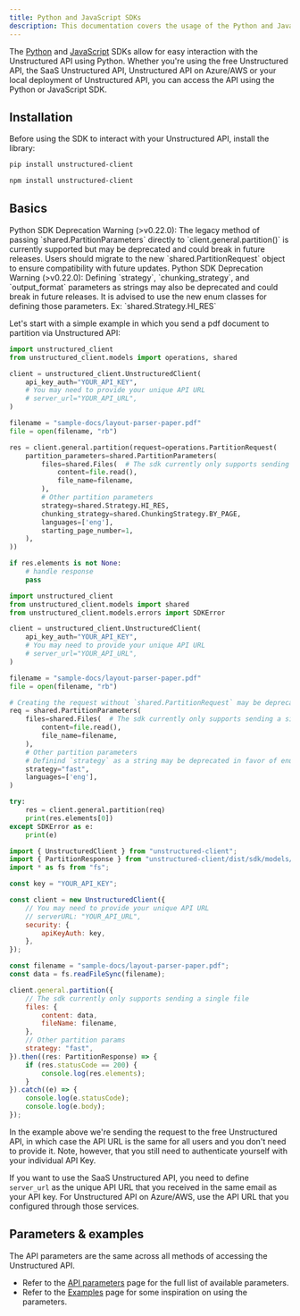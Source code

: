 ```yaml
---
title: Python and JavaScript SDKs
description: This documentation covers the usage of the Python and JavaScript SDKs for interacting with the Unstructured API.
---
```


The [Python](https://github.com/Unstructured-IO/unstructured-python-client) and
[JavaScript](https://github.com/Unstructured-IO/unstructured-js-client)
SDKs allow for easy interaction with the Unstructured API using Python. Whether you're using the
free Unstructured API, the SaaS Unstructured API, Unstructured API on Azure/AWS or your local
deployment of Unstructured API, you can access the API using the Python or JavaScript SDK.

## Installation

Before using the SDK to interact with your Unstructured API, install the library:

<CodeGroup>

```bash Python
pip install unstructured-client
```

```bash JavaScript
npm install unstructured-client
```

</CodeGroup>

## Basics

<Note>
    Python SDK Deprecation Warning (>v0.22.0): The legacy method of passing `shared.PartitionParameters`
    directly to `client.general.partition()` is currently supported but may be deprecated and
    could break in future releases. Users should migrate to the new `shared.PartitionRequest` object 
    to ensure compatibility with future updates.
</Note>
<Note>
    Python SDK Deprecation Warning (>v0.22.0): Defining `strategy`, `chunking_strategy`, and `output_format`
    parameters as strings may also be deprecated and could break in future releases. It is
    advised to use the new enum classes for defining those parameters. Ex: `shared.Strategy.HI_RES`
</Note>

Let's start with a simple example in which you send a pdf document to partition via Unstructured API:

<CodeGroup>

```python Python
import unstructured_client
from unstructured_client.models import operations, shared

client = unstructured_client.UnstructuredClient(
    api_key_auth="YOUR_API_KEY",
    # You may need to provide your unique API URL
    # server_url="YOUR_API_URL",
)

filename = "sample-docs/layout-parser-paper.pdf"
file = open(filename, "rb")

res = client.general.partition(request=operations.PartitionRequest(
    partition_parameters=shared.PartitionParameters(
        files=shared.Files(  # The sdk currently only supports sending a single file
            content=file.read(),
            file_name=filename,
        ),
        # Other partition parameters
        strategy=shared.Strategy.HI_RES,
        chunking_strategy=shared.ChunkingStrategy.BY_PAGE,
        languages=['eng'], 
        starting_page_number=1,
    ),
))

if res.elements is not None:
    # handle response
    pass
```

```python Python (SDK <v0.22.0)
import unstructured_client
from unstructured_client.models import shared
from unstructured_client.models.errors import SDKError

client = unstructured_client.UnstructuredClient(
    api_key_auth="YOUR_API_KEY",
    # You may need to provide your unique API URL
    # server_url="YOUR_API_URL",
)

filename = "sample-docs/layout-parser-paper.pdf"
file = open(filename, "rb")

# Creating the request without `shared.PartitionRequest` may be deprecated
req = shared.PartitionParameters(
    files=shared.Files(  # The sdk currently only supports sending a single file
        content=file.read(),
        file_name=filename,
    ),
    # Other partition parameters
    # Definind `strategy` as a string may be deprecated in favor of enum classes: `shared.ChunkingStrategy.FAST`
    strategy="fast",
    languages=['eng'],
)

try:
    res = client.general.partition(req)
    print(res.elements[0])
except SDKError as e:
    print(e)
```

```javascript JavaScript (SDK <v0.10.6)
import { UnstructuredClient } from "unstructured-client";
import { PartitionResponse } from "unstructured-client/dist/sdk/models/operations";
import * as fs from "fs";

const key = "YOUR_API_KEY";

const client = new UnstructuredClient({
    // You may need to provide your unique API URL
    // serverURL: "YOUR_API_URL",
    security: {
        apiKeyAuth: key,
    },
});

const filename = "sample-docs/layout-parser-paper.pdf";
const data = fs.readFileSync(filename);

client.general.partition({
    // The sdk currently only supports sending a single file
    files: {
        content: data,
        fileName: filename,
    },
    // Other partition params
    strategy: "fast",
}).then((res: PartitionResponse) => {
    if (res.statusCode == 200) {
        console.log(res.elements);
    }
}).catch((e) => {
    console.log(e.statusCode);
    console.log(e.body);
});
```

</CodeGroup>

In the example above we're sending the request to the free Unstructured API, in which case the API URL is the same for all
users and you don't need to provide it. Note, however, that you still need to authenticate yourself with
your individual API Key.

If you want to use the SaaS Unstructured API, you need to define `server_url` as the unique API URL that you
received in the same email as your API key. For Unstructured API on Azure/AWS, use the API URL that you
configured through those services.

## Parameters & examples

The API parameters are the same across all methods of accessing the Unstructured API.

* Refer to the [API parameters](/api-reference/api-services/api-parameters) page for the full list of available parameters.
* Refer to the [Examples](/api-reference/api-services/examples) page for some inspiration on using the parameters.

[//]: # (TODO: when we have the concepts page shared across products, link it from here for the users to learn about partition strategies, chunking strategies and other important shared concepts)
